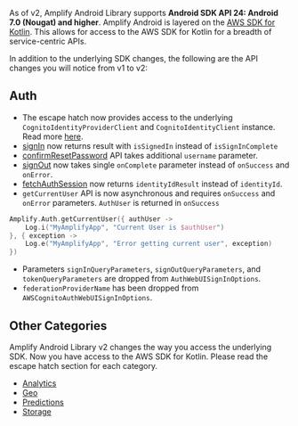 As of v2, Amplify Android Library supports **Android SDK API 24: Android 7.0 (Nougat) and higher**. Amplify Android is layered on the [AWS SDK for Kotlin](https://aws.amazon.com/sdk-for-kotlin). This allows for access to the AWS SDK for Kotlin for a breadth of service-centric APIs.

In addition to the underlying SDK changes, the following are the API changes you will notice from v1 to v2:

## Auth
- The escape hatch now provides access to the underlying `CognitoIdentityProviderClient` and `CognitoIdentityClient` instance. Read more [here](/lib/auth/escapehatch).
- [signIn](/lib/auth/signin#sign-in-a-user) now returns result with `isSignedIn` instead of `isSignInComplete`
- [confirmResetPassword](/lib/auth/password_management#reset-password) API takes additional `username` parameter.
- [signOut](/lib/auth/signOut) now takes single `onComplete` parameter instead of `onSuccess` and `onError`.
- [fetchAuthSession](/lib/auth/access_credentials) now returns `identityIdResult` instead of `identityId`.
- `getCurrentUser` API is now asynchronous and requires `onSuccess` and `onError` parameters. `AuthUser` is returned in `onSuccess`
```kotlin
Amplify.Auth.getCurrentUser({ authUser ->
    Log.i("MyAmplifyApp", "Current User is $authUser")
}, { exception ->
    Log.e("MyAmplifyApp", "Error getting current user", exception)
})
```
- Parameters `signInQueryParameters`, `signOutQueryParameters`, and `tokenQueryParameters` are dropped from `AuthWebUISignInOptions`.
- `federationProviderName` has been dropped from `AWSCognitoAuthWebUISignInOptions`.

## Other Categories

Amplify Android Library v2 changes the way you access the underlying SDK. Now you have access to the AWS SDK for Kotlin. Please read the escape hatch section for each category.

- [Analytics](/lib/analytics/escapehatch)
- [Geo](/lib/geo/escapehatch)
- [Predictions](/lib/predictions/escapehatch)
- [Storage](/lib/storage/escapehatch)





